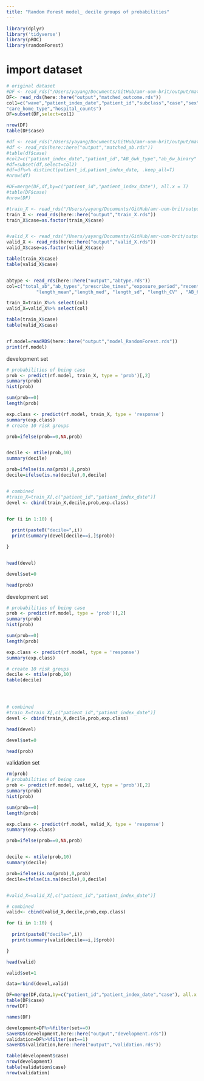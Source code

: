 ```yaml
---
title: "Random Forest model_ decile groups of probabilities"
---
```


```r
library(dplyr)
library('tidyverse')
library(pROC)
library(randomForest)

```

# import dataset
```r
# original dataset
#DF <- read_rds("/Users/yayang/Documents/GitHub/amr-uom-brit/output/matched_outcome.rds")
DF<- read_rds(here::here("output","matched_outcome.rds"))
col1=c("wave","patient_index_date","patient_id","subclass","case","sex","age","age_cat","stp","region","ethnicity_6","bmi","bmi_cat","CCI","Charlson","smoking_cat_3","imd","care_home","covrx_ever","flu_vaccine","cancer_comor","cerebrovascular_disease_comor", "chronic_obstructive_pulmonary_comor", "heart_failure_comor", "connective_tissue_comor", "dementia_comor", "diabetes_comor", "diabetes_complications_comor", "hemiplegia_comor", "hiv_comor", "metastatic_cancer_comor", "mild_liver_comor", "mod_severe_liver_comor", "mod_severe_renal_comor", "mi_comor", "peptic_ulcer_comor", "peripheral_vascular_comor",
"care_home_type","hospital_counts")
DF=subset(DF,select=col1)

nrow(DF)
table(DF$case)

#df <- read_rds("/Users/yayang/Documents/GitHub/amr-uom-brit/output/matched_ab.rds")
#df <- read_rds(here::here("output","matched_ab.rds"))
#table(df$case)
#col2=c("patient_index_date","patient_id","AB_6wk_type","ab_6w_binary" , "AB_6wk")
#df=subset(df,select=col2)
#df=df%>% distinct(patient_id,patient_index_date, .keep_all=T)
#nrow(df)

#DF=merge(DF,df,by=c("patient_id","patient_index_date"), all.x = T)
#table(DF$case)
#nrow(DF)
```


```r




#train_X <- read_rds("/Users/yayang/Documents/GitHub/amr-uom-brit/output/train_X.rds")
train_X <- read_rds(here::here("output","train_X.rds"))
train_X$case=as.factor(train_X$case)


#valid_X <- read_rds("/Users/yayang/Documents/GitHub/amr-uom-brit/output/valid_X.rds")
valid_X <- read_rds(here::here("output","valid_X.rds"))
valid_X$case=as.factor(valid_X$case)

table(train_X$case)
table(valid_X$case)


abtype <- read_rds(here::here("output","abtype.rds"))
col=c("total_ab","ab_types","prescribe_times","exposure_period","recent_ab_days", "broad_prop","interval_med" ,"interval_mean","interval_sd","interval_CV",
           "length_mean","length_med", "length_sd", "length_CV" , "AB_6wk",abtype)

train_X=train_X%>% select(col)
valid_X=valid_X%>% select(col)

table(train_X$case)
table(valid_X$case)


rf.model=readRDS(here::here("output","model_RandomForest.rds"))
print(rf.model)
```



development set
```r
# probabilities of being case
prob <- predict(rf.model, train_X, type = 'prob')[,2]
summary(prob)
hist(prob)

sum(prob==0)
length(prob)

exp.class <- predict(rf.model, train_X, type = 'response')
summary(exp.class)
# create 10 risk groups

prob=ifelse(prob==0,NA,prob)


decile <- ntile(prob,10)
summary(decile)

prob=ifelse(is.na(prob),0,prob)
decile=ifelse(is.na(decile),0,decile)


# combined
#train_X=train_X[,c("patient_id","patient_index_date")]
devel <- cbind(train_X,decile,prob,exp.class)


for (i in 1:10) {
  
  print(paste0("decile=",i))
  print(summary(devel[decile==i,]$prob))

}


head(devel)

devel$set=0

head(prob)

```

development set
```r
# probabilities of being case
prob <- predict(rf.model, type = 'prob')[,2]
summary(prob)
hist(prob)

sum(prob==0)
length(prob)

exp.class <- predict(rf.model, type = 'response')
summary(exp.class)

# create 10 risk groups
decile <- ntile(prob,10)
table(decile)




# combined
#train_X=train_X[,c("patient_id","patient_index_date")]
devel <- cbind(train_X,decile,prob,exp.class)

head(devel)

devel$set=0

head(prob)

```


validation set
```r
rm(prob)
# probabilities of being case
prob <- predict(rf.model, valid_X, type = 'prob')[,2]
summary(prob)
hist(prob)

sum(prob==0)
length(prob)

exp.class <- predict(rf.model, valid_X, type = 'response')
summary(exp.class)

prob=ifelse(prob==0,NA,prob)


decile <- ntile(prob,10)
summary(decile)

prob=ifelse(is.na(prob),0,prob)
decile=ifelse(is.na(decile),0,decile)


#valid_X=valid_X[,c("patient_id","patient_index_date")]

# combined
valid<- cbind(valid_X,decile,prob,exp.class)

for (i in 1:10) {
  
  print(paste0("decile=",i))
  print(summary(valid[decile==i,]$prob))

}

head(valid)

valid$set=1
```

```r
data=rbind(devel,valid)

DF=merge(DF,data,by=c("patient_id","patient_index_date","case"), all.x = T)
table(DF$case)
nrow(DF)

names(DF)
```



```r

development=DF%>%filter(set==0)
saveRDS(development,here::here("output","development.rds"))
validation=DF%>%filter(set==1)
saveRDS(validation,here::here("output","validation.rds"))

table(development$case)
nrow(development)
table(validation$case)
nrow(validation)
```
